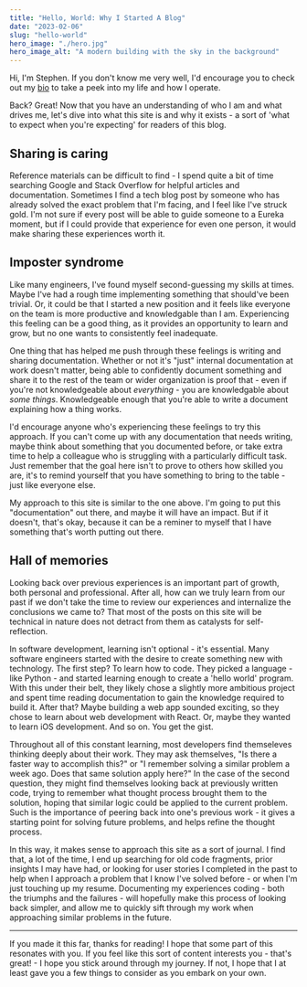 ```yaml
---
title: "Hello, World: Why I Started A Blog"
date: "2023-02-06"
slug: "hello-world"
hero_image: "./hero.jpg"
hero_image_alt: "A modern building with the sky in the background"
---
```


Hi, I'm Stephen. If you don't know me very well, I'd encourage you to check out my [bio](/bio) to take a peek into my life and how I operate.

Back? Great! Now that you have an understanding of who I am and what drives me, let's dive into what this site is and why it exists - a sort of 'what to expect when you're expecting' for readers of this blog.

## Sharing is caring

Reference materials can be difficult to find - I spend quite a bit of time searching Google and Stack Overflow for helpful articles and documentation. Sometimes I find a tech blog post by someone who has already solved the exact problem that I'm facing, and I feel like I've struck gold. I'm not sure if every post will be able to guide someone to a Eureka moment, but if I could provide that experience for even one person, it would make sharing these experiences worth it.

## Imposter syndrome

Like many engineers, I've found myself second-guessing my skills at times. Maybe I've had a rough time implementing something that should've been trivial. Or, it could be that I started a new position and it feels like everyone on the team is more productive and knowledgable than I am. Experiencing this feeling can be a good thing, as it provides an opportunity to learn and grow, but no one wants to consistently feel inadequate.

One thing that has helped me push through these feelings is writing and sharing documentation. Whether or not it's "just" internal documentation at work doesn't matter, being able to confidently document something and share it to the rest of the team or wider organization is proof that - even if you're not knowledgeable about _everything_ - you are knowledgable about _some things_. Knowledgeable enough that you're able to write a document explaining how a thing works.

I'd encourage anyone who's experiencing these feelings to try this approach. If you can't come up with any documentation that needs writing, maybe think about something that you documented before, or take extra time to help a colleague who is struggling with a particularly difficult task. Just remember that the goal here isn't to prove to others how skilled you are, it's to remind yourself that you have something to bring to the table - just like everyone else.

My approach to this site is similar to the one above. I'm going to put this "documentation" out there, and maybe it will have an impact. But if it doesn't, that's okay, because it can be a reminer to myself that I have something that's worth putting out there.

## Hall of memories

Looking back over previous experiences is an important part of growth, both personal and professional. After all, how can we truly learn from our past if we don't take the time to review our experiences and internalize the conclusions we came to? That most of the posts on this site will be technical in nature does not detract from them as catalysts for self-reflection.

In software development, learning isn't optional - it's essential. Many software engineers started with the desire to create something new with technology. The first step? To learn how to code. They picked a language - like Python - and started learning enough to create a 'hello world' program. With this under their belt, they likely chose a slightly more ambitious project and spent time reading documentation to gain the knowledge required to build it. After that? Maybe building a web app sounded exciting, so they chose to learn about web development with React. Or, maybe they wanted to learn iOS development. And so on. You get the gist.

Throughout all of this constant learning, most developers find themseleves thinking deeply about their work. They may ask themselves, "Is there a faster way to accomplish this?" or "I remember solving a similar problem a week ago. Does that same solution apply here?" In the case of the second question, they might find themselves looking back at previously written code, trying to remember what thought process brought them to the solution, hoping that similar logic could be applied to the current problem. Such is the importance of peering back into one's previous work - it gives a starting point for solving future problems, and helps refine the thought process.

In this way, it makes sense to approach this site as a sort of journal. I find that, a lot of the time, I end up searching for old code fragments, prior insights I may have had, or looking for user stories I completed in the past to help when I approach a problem that I know I've solved before - or when I'm just touching up my resume. Documenting my experiences coding - both the triumphs and the failures - will hopefully make this process of looking back simpler, and allow me to quickly sift through my work when approaching similar problems in the future.

---

If you made it this far, thanks for reading! I hope that some part of this resonates with you. If you feel like this sort of content interests you - that's great! - I hope you stick around through my journey. If not, I hope that I at least gave you a few things to consider as you embark on your own.
